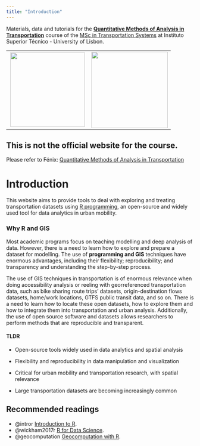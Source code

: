 ```yaml
---
title: "Introduction"
---
```


Materials, data and tutorials for the [**Quantitative Methods of Analysis in Transportation**](https://fenix.tecnico.ulisboa.pt/disciplinas/MQAT112/2025-2026/1-semestre) course of the [MSc in Transportation Systems](https://tecnico.ulisboa.pt/en/education/courses/masters-programmes/transportation-systems/) at Instituto Superior Técnico - University of Lisbon.

|  |  |
|:----------------------------------:|:----------------------------------:|
| ![](images/Ist-logo-01.jpg){width="200"} | [![](images/clipboard-3174620795.png){width="205"}](https://tecnico.ulisboa.pt/en/education/courses/masters-programmes/transportation-systems/) |

::: callout-caution
## This is not the official website for the course.

Please refer to Fénix: [Quantitative Methods of Analysis in Transportation](https://fenix.tecnico.ulisboa.pt/disciplinas/MQAT112/2025-2026/1-semestre)
:::

# Introduction

This website aims to provide tools to deal with exploring and treating transportation datasets using [R programming](software.qmd), an open-source and widely used tool for data analytics in urban mobility.

### Why R and GIS {.unnumbered}

Most academic programs focus on teaching modelling and deep analysis of data.
However, there is a need to learn how to explore and prepare a dataset for modelling.
The use of **programming and GIS** techniques have enormous advantages, including their flexibility; reproducibility; and transparency and understanding the step-by-step process.

The use of GIS techniques in transportation is of enormous relevance when doing accessibility analysis or reeling with georreferenced transportation data, such as bike sharing route trips’ datasets, origin-destination flows datasets, home/work locations, GTFS public transit data, and so on.
There is a need to learn how to locate these open datasets, how to explore them and how to integrate them into transportation and urban analysis.
Additionally, the use of open source software and datasets allows researchers to perform methods that are reproducible and transparent.

#### TLDR {.unnumbered}

-   Open-source tools widely used in data analytics and spatial analysis

-   Flexibility and reproducibility in data manipulation and visualization

-   Critical for urban mobility and transportation research, with spatial relevance

-   Large transportation datasets are becoming increasingly common

## Recommended readings {.unnumbered}

-   @intror [Introduction to R](https://cengel.github.io/R-intro/).
-   @wickham2017r [R for Data Science](https://r4ds.hadley.nz/).
-   @geocomputation [Geocomputation with R](https://geocompr.robinlovelace.net/).

